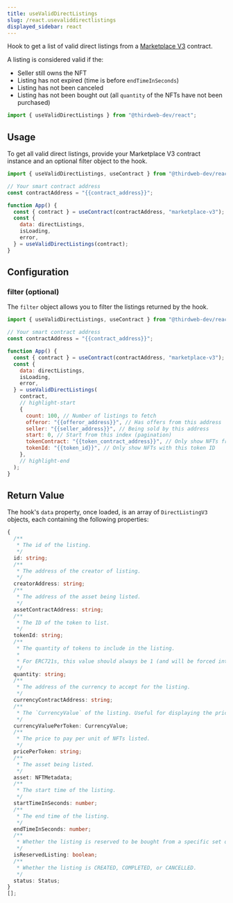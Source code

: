 ---
title: useValidDirectListings
slug: /react.usevaliddirectlistings
displayed_sidebar: react
---


Hook to get a list of valid direct listings from a [Marketplace V3](https://thirdweb.com/thirdweb.eth/MarketplaceV3) contract.

A listing is considered valid if the:

- Seller still owns the NFT
- Listing has not expired (time is before `endTimeInSeconds`)
- Listing has not been canceled
- Listing has not been bought out (all `quantity` of the NFTs have not been purchased)

```jsx
import { useValidDirectListings } from "@thirdweb-dev/react";
```

## Usage

To get all valid direct listings, provide your Marketplace V3 contract instance and an optional filter object
to the hook.

```jsx
import { useValidDirectListings, useContract } from "@thirdweb-dev/react";

// Your smart contract address
const contractAddress = "{{contract_address}}";

function App() {
  const { contract } = useContract(contractAddress, "marketplace-v3");
  const {
    data: directListings,
    isLoading,
    error,
  } = useValidDirectListings(contract);
}
```

## Configuration

### filter (optional)

The `filter` object allows you to filter the listings returned by the hook.

```jsx
import { useValidDirectListings, useContract } from "@thirdweb-dev/react";

// Your smart contract address
const contractAddress = "{{contract_address}}";

function App() {
  const { contract } = useContract(contractAddress, "marketplace-v3");
  const {
    data: directListings,
    isLoading,
    error,
  } = useValidDirectListings(
    contract,
    // highlight-start
    {
      count: 100, // Number of listings to fetch
      offeror: "{{offeror_address}}", // Has offers from this address
      seller: "{{seller_address}}", // Being sold by this address
      start: 0, // Start from this index (pagination)
      tokenContract: "{{token_contract_address}}", // Only show NFTs from this collection
      tokenId: "{{token_id}}", // Only show NFTs with this token ID
    },
    // highlight-end
  );
}
```

## Return Value

The hook's `data` property, once loaded, is an array of `DirectListingV3` objects, each containing the following properties:

```ts
{
  /**
   * The id of the listing.
   */
  id: string;
  /**
   * The address of the creator of listing.
   */
  creatorAddress: string;
  /**
   * The address of the asset being listed.
   */
  assetContractAddress: string;
  /**
   * The ID of the token to list.
   */
  tokenId: string;
  /**
   * The quantity of tokens to include in the listing.
   *
   * For ERC721s, this value should always be 1 (and will be forced internally regardless of what is passed here).
   */
  quantity: string;
  /**
   * The address of the currency to accept for the listing.
   */
  currencyContractAddress: string;
  /**
   * The `CurrencyValue` of the listing. Useful for displaying the price information.
   */
  currencyValuePerToken: CurrencyValue;
  /**
   * The price to pay per unit of NFTs listed.
   */
  pricePerToken: string;
  /**
   * The asset being listed.
   */
  asset: NFTMetadata;
  /**
   * The start time of the listing.
   */
  startTimeInSeconds: number;
  /**
   * The end time of the listing.
   */
  endTimeInSeconds: number;
  /**
   * Whether the listing is reserved to be bought from a specific set of buyers.
   */
  isReservedListing: boolean;
  /**
   * Whether the listing is CREATED, COMPLETED, or CANCELLED.
   */
  status: Status;
}
[];
```

